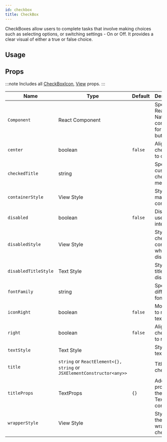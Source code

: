 ```yaml
---
id: checkbox
title: CheckBox
---
```



CheckBoxes allow users to complete tasks that involve making choices such as selecting options, or switching settings - On or Off.
It provides a clear visual of either a true or false choice.

## Usage

<Usage />

## Props

:::note
Includes all [CheckBoxIcon](checkboxicon#props), [View](https://reactnative.dev/docs/view#props) props.
:::

<div class='table-responsive'>

| Name                 | Type                                                                   | Default | Description                                     |
| -------------------- | ---------------------------------------------------------------------- | ------- | ----------------------------------------------- |
| `Component`          | React Component                                                        |         | Specify React Native component for main button. |
| `center`             | boolean                                                                | `false` | Aligns checkbox to center.                      |
| `checkedTitle`       | string                                                                 |         | Specify a custom checked message.               |
| `containerStyle`     | View Style                                                             |         | Style of main container.                        |
| `disabled`           | boolean                                                                | `false` | Disables user interaction.                      |
| `disabledStyle`      | View Style                                                             |         | Style of the checkbox container when disabled.  |
| `disabledTitleStyle` | Text Style                                                             |         | Style of the title when disabled.               |
| `fontFamily`         | string                                                                 |         | Specify different font family.                  |
| `iconRight`          | boolean                                                                | `false` | Moves icon to right of text.                    |
| `right`              | boolean                                                                | `false` | Aligns checkbox to right.                       |
| `textStyle`          | Text Style                                                             |         | Style of text.                                  |
| `title`              | `string` or `ReactElement<{}, string` or `JSXElementConstructor<any>>` |         | Title of checkbox.                              |
| `titleProps`         | TextProps                                                              | `{}`    | Additional props for the title Text component.  |
| `wrapperStyle`       | View Style                                                             |         | Style for the wrapper of checkbox.              |

</div>
